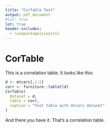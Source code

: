```yaml
---
title: "CorTable Test"
output: pdf_document
#lof: true
lot: true
header-includes: 
  - \usepackage{siunitx}
---
```


# CorTable

This is a correlation table. It looks like this:

```r
d <- mtcars[,1:5]
corr <- furniture::tableC(d)
CorTable(
  dataset = d,
  table = corr,
  caption = "Test table with mtcars dataset"
)
```

And there you have it. That's a correlation table.
